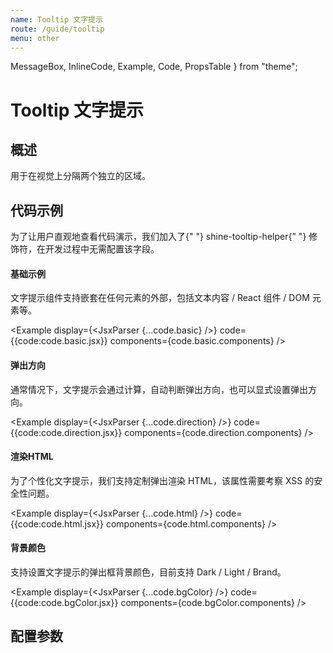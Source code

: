 ```yaml
---
name: Tooltip 文字提示
route: /guide/tooltip
menu: other
---
```


  MessageBox,
  InlineCode,
  Example,
  Code,
  PropsTable
} from "theme";

# Tooltip 文字提示

## 概述

用于在视觉上分隔两个独立的区域。

## 代码示例

<MessageBox messageType="info">
  为了让用户直观地查看代码演示，我们加入了{" "}
  <InlineCode>shine-tooltip-helper</InlineCode>{" "}
  修饰符，在开发过程中无需配置该字段。
</MessageBox>

#### 基础示例

文字提示组件支持嵌套在任何元素的外部，包括文本内容 / React 组件 / DOM 元素等。

<Example 
  display={<JsxParser {...code.basic} />}
  code={{code:code.basic.jsx}}
  components={code.basic.components}
/>

#### 弹出方向

通常情况下，文字提示会通过计算，自动判断弹出方向，也可以显式设置弹出方向。

<Example 
  display={<JsxParser {...code.direction} />}
  code={{code:code.direction.jsx}}
  components={code.direction.components}
/>

#### 渲染HTML

为了个性化文字提示，我们支持定制弹出渲染 HTML，该属性需要考察 XSS 的安全性问题。

<Example 
  display={<JsxParser {...code.html} />}
  code={{code:code.html.jsx}}
  components={code.html.components}
/>

#### 背景颜色

支持设置文字提示的弹出框背景颜色，目前支持 Dark / Light / Brand。

<Example 
  display={<JsxParser {...code.bgColor} />}
  code={{code:code.bgColor.jsx}}
  components={code.bgColor.components}
/>

## 配置参数

<PropsTable of={Tooltip} />
